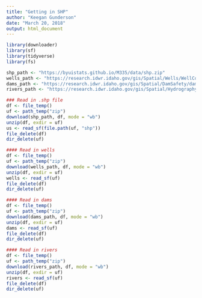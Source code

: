 ```yaml
---
title: "Getting in SHP"
author: "Keegan Gunderson"
date: "March 20, 2018"
output: html_document
---
```


```r
library(downloader)
library(sf)
library(tidyverse)
library(fs)

shp_path <- "https://byuistats.github.io/M335/data/shp.zip"
wells_path <- "https://research.idwr.idaho.gov/gis/Spatial/Wells/WellConstruction/wells.zip"
dams_path <- "https://research.idwr.idaho.gov/gis/Spatial/DamSafety/dam.zip"
rivers_path <- "https://research.idwr.idaho.gov/gis/Spatial/Hydrography/streams_lakes/c_250k/hyd250.zip"

```

```r
### Read in .shp file
df <- file_temp()
uf <- path_temp("zip")
download(shp_path, df, mode = "wb")
unzip(df, exdir = uf)
us <- read_sf(file.path(uf, "shp"))
file_delete(df)
dir_delete(uf)

#### Read in wells
df <- file_temp()
uf <- path_temp("zip")
download(wells_path, df, mode = "wb")
unzip(df, exdir = uf)
wells <- read_sf(uf)
file_delete(df)
dir_delete(uf)

#### Read in dams
df <- file_temp()
uf <- path_temp("zip")
download(dams_path, df, mode = "wb")
unzip(df, exdir = uf)
dams <- read_sf(uf)
file_delete(df)
dir_delete(uf)

#### Read in rivers
df <- file_temp()
uf <- path_temp("zip")
download(rivers_path, df, mode = "wb")
unzip(df, exdir = uf)
rivers <- read_sf(uf)
file_delete(df)
dir_delete(uf)
```

